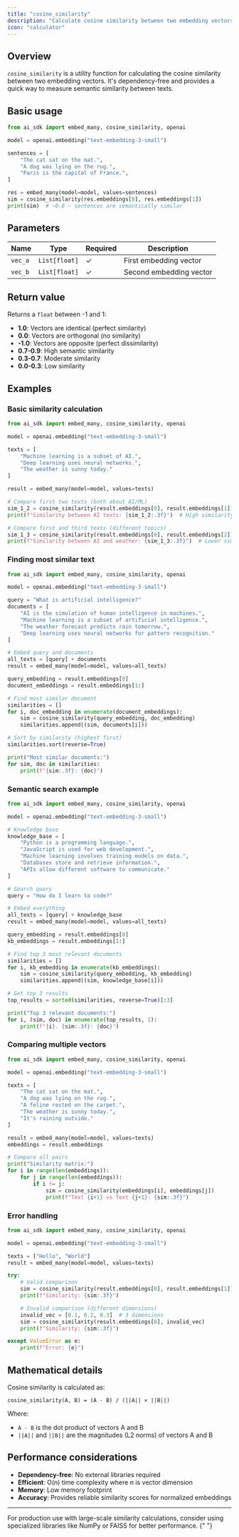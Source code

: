 ```yaml
---
title: "cosine_similarity"
description: "Calculate cosine similarity between two embedding vectors for semantic similarity analysis."
icon: "calculator"
---
```



## Overview

`cosine_similarity` is a utility function for calculating the cosine similarity between two embedding vectors. It's dependency-free and provides a quick way to measure semantic similarity between texts.

## Basic usage

```python cosine_similarity.py
from ai_sdk import embed_many, cosine_similarity, openai

model = openai.embedding("text-embedding-3-small")

sentences = [
    "The cat sat on the mat.",
    "A dog was lying on the rug.",
    "Paris is the capital of France.",
]

res = embed_many(model=model, values=sentences)
sim = cosine_similarity(res.embeddings[0], res.embeddings[1])
print(sim)  # ~0.8 – sentences are semantically similar
```

## Parameters

| Name    | Type          | Required | Description             |
| ------- | ------------- | -------- | ----------------------- |
| `vec_a` | `List[float]` | ✓        | First embedding vector  |
| `vec_b` | `List[float]` | ✓        | Second embedding vector |

## Return value

Returns a `float` between -1 and 1:

- **1.0**: Vectors are identical (perfect similarity)
- **0.0**: Vectors are orthogonal (no similarity)
- **-1.0**: Vectors are opposite (perfect dissimilarity)
- **0.7-0.9**: High semantic similarity
- **0.3-0.7**: Moderate similarity
- **0.0-0.3**: Low similarity

## Examples

### Basic similarity calculation

```python
from ai_sdk import embed_many, cosine_similarity, openai

model = openai.embedding("text-embedding-3-small")

texts = [
    "Machine learning is a subset of AI.",
    "Deep learning uses neural networks.",
    "The weather is sunny today."
]

result = embed_many(model=model, values=texts)

# Compare first two texts (both about AI/ML)
sim_1_2 = cosine_similarity(result.embeddings[0], result.embeddings[1])
print(f"Similarity between AI texts: {sim_1_2:.3f}")  # High similarity

# Compare first and third texts (different topics)
sim_1_3 = cosine_similarity(result.embeddings[0], result.embeddings[2])
print(f"Similarity between AI and weather: {sim_1_3:.3f}")  # Lower similarity
```

### Finding most similar text

```python
from ai_sdk import embed_many, cosine_similarity, openai

model = openai.embedding("text-embedding-3-small")

query = "What is artificial intelligence?"
documents = [
    "AI is the simulation of human intelligence in machines.",
    "Machine learning is a subset of artificial intelligence.",
    "The weather forecast predicts rain tomorrow.",
    "Deep learning uses neural networks for pattern recognition."
]

# Embed query and documents
all_texts = [query] + documents
result = embed_many(model=model, values=all_texts)

query_embedding = result.embeddings[0]
document_embeddings = result.embeddings[1:]

# Find most similar document
similarities = []
for i, doc_embedding in enumerate(document_embeddings):
    sim = cosine_similarity(query_embedding, doc_embedding)
    similarities.append((sim, documents[i]))

# Sort by similarity (highest first)
similarities.sort(reverse=True)

print("Most similar documents:")
for sim, doc in similarities:
    print(f"{sim:.3f}: {doc}")
```

### Semantic search example

```python
from ai_sdk import embed_many, cosine_similarity, openai

model = openai.embedding("text-embedding-3-small")

# Knowledge base
knowledge_base = [
    "Python is a programming language.",
    "JavaScript is used for web development.",
    "Machine learning involves training models on data.",
    "Databases store and retrieve information.",
    "APIs allow different software to communicate."
]

# Search query
query = "How do I learn to code?"

# Embed everything
all_texts = [query] + knowledge_base
result = embed_many(model=model, values=all_texts)

query_embedding = result.embeddings[0]
kb_embeddings = result.embeddings[1:]

# Find top 3 most relevant documents
similarities = []
for i, kb_embedding in enumerate(kb_embeddings):
    sim = cosine_similarity(query_embedding, kb_embedding)
    similarities.append((sim, knowledge_base[i]))

# Get top 3 results
top_results = sorted(similarities, reverse=True)[:3]

print("Top 3 relevant documents:")
for i, (sim, doc) in enumerate(top_results, 1):
    print(f"{i}. {sim:.3f}: {doc}")
```

### Comparing multiple vectors

```python
from ai_sdk import embed_many, cosine_similarity, openai

model = openai.embedding("text-embedding-3-small")

texts = [
    "The cat sat on the mat.",
    "A dog was lying on the rug.",
    "A feline rested on the carpet.",
    "The weather is sunny today.",
    "It's raining outside."
]

result = embed_many(model=model, values=texts)
embeddings = result.embeddings

# Compare all pairs
print("Similarity matrix:")
for i in range(len(embeddings)):
    for j in range(len(embeddings)):
        if i != j:
            sim = cosine_similarity(embeddings[i], embeddings[j])
            print(f"Text {i+1} vs Text {j+1}: {sim:.3f}")
```

### Error handling

```python
from ai_sdk import embed_many, cosine_similarity, openai

model = openai.embedding("text-embedding-3-small")

texts = ["Hello", "World"]
result = embed_many(model=model, values=texts)

try:
    # Valid comparison
    sim = cosine_similarity(result.embeddings[0], result.embeddings[1])
    print(f"Similarity: {sim:.3f}")

    # Invalid comparison (different dimensions)
    invalid_vec = [0.1, 0.2, 0.3]  # 3 dimensions
    sim = cosine_similarity(result.embeddings[0], invalid_vec)
    print(f"Similarity: {sim:.3f}")

except ValueError as e:
    print(f"Error: {e}")
```

## Mathematical details

Cosine similarity is calculated as:

```
cosine_similarity(A, B) = (A · B) / (||A|| × ||B||)
```

Where:

- `A · B` is the dot product of vectors A and B
- `||A||` and `||B||` are the magnitudes (L2 norms) of vectors A and B

## Performance considerations

- **Dependency-free**: No external libraries required
- **Efficient**: O(n) time complexity where n is vector dimension
- **Memory**: Low memory footprint
- **Accuracy**: Provides reliable similarity scores for normalized embeddings

---

<Tip>
  For production use with large-scale similarity calculations, consider using specialized libraries
  like NumPy or FAISS for better performance.
</Tip>{" "}
